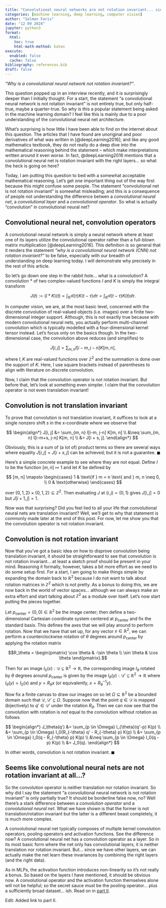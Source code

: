 ```yaml
---
title: "Convolutional neural networks are not rotation invariant... since when?"
categories: [machine learning, deep learning, computer vision]
author: "Salman Faris"
date: "12 09 2024"
jupyter: python3
format:
  html:
    toc: true
    html-math-method: katex
execute: 
  enabled: false
  cache: false
bibliography: references.bib
draft: false
---
```


_"Why is a convolutional neural network not rotation invariant?"_. 

This question popped up in an interview recently, and it is surprisingly deeper than I initially thought. For a start, the statement "a convolutional neural network is not rotation invariant" is not entirely true, but only half-true, maybe a quarter-true. So why is this a popular statement being asked in the machine learning domain? I feel like this is mainly due to a poor understanding of the convolutional neural net architecture.

What's surprising is how little I have been able to find on the internet about this question. The articles that I have found are unoriginal and poor derivatives of what was written in [@deepLearning2016]; and like any good mathematics textbook, they do not really do a deep dive into the mathematical reasoning behind the statement – which make interpretations written around it even worse. In fact, @deepLearning2016 mentions that a convolutional neural net is rotation invariant with the right layers... so what the heck is going on here?

Today, I am putting this question to bed with a somewhat acceptable mathematical reasoning. Let's get one important thing out of the way first because this might confuse some people. The statement "convolutional net is not rotation invariant" is somewhat misleading; and this is a consequence of people not understanding the difference betwen a _convolutional neural net_, a _convolutional layer_ and a _convolutional operator_. So what is actually "convolution" in convolutional neural net?

## Convolutional neural net, convolution operators

A convolutional neural network is simply a neural network where at least one of its layers utilize the convolutional operator rather than a full-blown matrix multiplication [@deepLearning2016]. This definition is so general that it renders the statement _"why is a convolutional neural network (CNN) not rotation invariant?"_ to be false, especially with our breadth of understanding on deep learning today. I will demonstrate why precisely in the rest of this article.

So let's go down one step in the rabbit hole... what is a convolution? A convolution $*$ of two complex-valued functions $I$ and $K$ is simply the integral transform

$$J(t) := (I * K)(t) = \int_{\mathbb{R}^d} I(\tau) K(t - \tau) d\tau = \int_{\mathbb{R}^d} I(t - \tau) K(t) d\tau.$$

In computer vision, we are, at the most basic level, concerned with the discrete convolution of real-valued objects (i.e. images) over a finite two-dimensional integer support. Although, this is not exactly true because with modern convolutional neural nets, you actually perform multi-channel convolution which is typically modelled with a four-dimensional kernel tensor instead. Let's focus only on the basics though. In the two-dimensional case, the convolution above reduces (and simplifies) to

$$J[i, j] = \sum_{m, n} I[i- m, j- n] K[m, n],$$

where $I, K$ are real-valued functions over $\mathbb{Z}^2$ and the summation is done over the support of $K$. Here, I use square brackets instead of parentheses to align with literature on discrete convolution.

Now, I claim that the convolution operator is not rotation invariant. But before that, let's look at something even simpler. I claim that the convolution operator is not even translation invariant!

## Convolution is not translation invariant

To prove that convolution is not translation invariant, it suffices to look at a single nonzero shift $s$ in the x-coordinate where we observe that

$$
\begin{align*}
J[i, j] 
&= \sum_{m, n} I[i-m, j-n] K[m, n] \\ 
&\neq \sum_{m, n} I[i-m+s, j-n] K[m, n] \\
&= J[i + s, j].
\end{align*}
$$

Obviously, this is a sum of (a lot of) product terms so there are several ways where equality $J[i,j] = J[i + s, j]$ can be achieved; but it is not a guarantee. $\blacksquare$ 

Here's a simple concrete example to see where they are not equal. Define $I$ to be the function $[m, n] \mapsto 1$ and let $K$ be defined by

$$
[m, n] \mapsto
\begin{cases}
1 & \text{if } m = n \text{ and } m, n \neq 0, \\
0 & \text{otherwise}
\end{cases}
$$

over $\{ 0, 1, 2\} \times \{ 0, 1, 2 \} \subseteq \mathbb{Z}^2$. Then evaluating $J$ at $(i, j) = (0, 1)$ gives $J[i, j] = 0$ but $J[i+1, j] = 1$.

Now was that surprising? Did you feel lied to all your life that convolutional neural nets are translation invariant? Well, we'll get to why that statement is commonly made later at the end of this post. For now, let me show you that the convolution operator is not rotation invariant.

## Convolution is not rotation invariant

Now that you've got a basic idea on how to disprove convolution being translation invariant, it should be straightforward to see that convolution is not rotation invariant... at least a sketch proof should be present in your mind. Reasoning it formally, however, takes a bit more effort as we need to do some setup first. For a start, I am going to make things simple by expanding the domain back to $\mathbb{R}^2$ because I do not want to talk about rotation matrices in $\mathbb{Z}^2$ which is not pretty. As a bonus to doing this, we are now back in the world of vector spaces... although we can always make an extra effort and start talking about $\mathbb{Z}^2$ as a module over itself. Let's now start putting the pieces together.

Let $p_{\mathrm{center}} = (0, 0) \in \mathbb{R}^2$ be the image center; then define a two-dimensional Cartesian coordinate system centered at $p_{\mathrm{center}}$ and fix the standard basis. This defines the axes that we will play around to perform rotation. Now that we have that set up, for any vector $x \in \mathbb{R}^2$, we can perform a counterclockwise rotation of $\theta$ degrees around $p_{\mathrm{center}}$ by applying the rotation matrix

$$R_\theta = \begin{pmatrix} \cos \theta & -\sin \theta \\ \sin \theta & \cos \theta \end{pmatrix}.$$


Then for an image $I_0(x): \mathcal{D} \subseteq \mathbb{R}^2 \to \mathbb{R}$, 
the corresponding image $I_\theta$ rotated by $\theta$ degrees around $p_{\mathrm{center}}$ is given by the image $I_\theta(y): \mathcal{D}' \subseteq \mathbb{R}^2 \to \mathbb{R}$ where $I_\theta(y) = I_0(x)$ and $y = R_\theta x$ (or equivalently, $x = R_\theta^{-1} y$).


Now fix a finite canvas to draw our images on so let $\Omega \subseteq \mathbb{R}^2$ be a bounded domain such that $\mathcal{D}, \mathcal{D'} \subseteq \Omega$. Suppose now that the point $q \in \mathcal{D}$ is mapped (bijectively) to $q' \in \mathcal{D}'$ under the rotation $R_\theta$. Then we can now see that the convolution with rotation is _not_ equal to the convolution without rotation as follows

$$
\begin{align*}
J_\theta(q') &= \sum_{p \in \Omega} I_{\theta}(q'-p) K(p) \\
&= \sum_{p \in \Omega} I_0(R_{-\theta} q' - R_{-\theta} p) K(p) \\
&= \sum_{p \in \Omega} I_0(q - R_{-\theta} p) K(p) \\
&\neq \sum_{p \in \Omega} I_0(q - p) K(p) \\
&= J_0(q).
\end{align*}
$$

In other words, convolution is not rotation invariant. $\blacksquare$

## Seems like convolutional neural nets are not rotation invariant at all...?

So the convolution operator is neither translation nor rotation invariant. So why did I say the statement "a convolutional neural network is not rotation invariant" is only partially true? It should be borderline false now, no? Well there's a stark difference between a _convolution operator_ and a _convolutional neural net_. What we have shown is that the former is not translation/rotation invariant but the latter is a different beast completely, it is much more complex.

A convolutional neural net typically composes of multiple kernel convolution operators, pooling operators and activation functions. See the difference now? A convolutional neural net has a convolution operator as a layer. So in its most basic form where the net only has convolutional layers, it is neither translation nor rotation invariant. But... since we have other layers, we can actually make the net learn these invariances by combining the right layers (and the right data).

As in MLPs, the activation function introduces non-linearity so it's not really a bonus. So based on the layers I have mentioned, it should be obvious now. A convolutional operator and the activation function themselves alone will not be helpful; so the secret sauce must be the pooling operator... plus a sufficiently broad dataset... ish. Read on in [part II](https://salfaris.github.io/posts/2024-08-09-cnn-rotation-invariant-part-ii/).

Edit: Added link to part II.

<!-- ref: https://datascience.stackexchange.com/a/16077/101162 -->